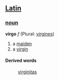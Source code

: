 ==[[Latin]]==
===[[noun]]===
'''virgo''' ''f'' (Plural: [[virgines]])

# a [[maiden]]
# a [[virgin]]
====Derived words====
: [[virginitas]]